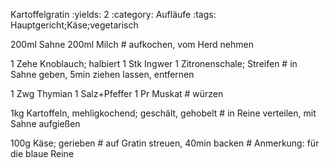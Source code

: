 Kartoffelgratin
:yields: 2
:category: Aufläufe
:tags: Hauptgericht;Käse;vegetarisch

200ml Sahne
200ml Milch
# aufkochen, vom Herd nehmen

1 Zehe Knoblauch; halbiert
1 Stk Ingwer
1 Zitronenschale; Streifen
# in Sahne geben, 5min ziehen lassen, entfernen

1 Zwg Thymian
1 Salz+Pfeffer
1 Pr Muskat
# würzen

1kg Kartoffeln, mehligkochend; geschält, gehobelt
# in Reine verteilen, mit Sahne aufgießen

100g Käse; gerieben
# auf Gratin streuen, 40min backen
# Anmerkung: für die blaue Reine
